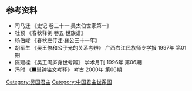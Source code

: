 {{chart/start}}
{{chart | | | | | | | | | | | | | |,|-|-|-|.| }}
{{chart | | | | | | | | | | | | | Tb | | Zy |Tb=<sup>(1)</sup> '''[[太伯|太伯]]'''|Zy=<sup>(2)</sup> '''[[仲雍|仲雍]]'''}}
{{chart | | | | | | | | | | | | | | | | | |!| }}
{{chart | | | | | | | | | | | | | | | | | Jj |Jj=<sup>(3)</sup> '''[[季简|季简]]'''}} 
{{chart | | | | | | | | | | | | | | | | | |!| }}
{{chart | | | | | | | | | | | | | | | | | Sd |Sd=<sup>(4)</sup> '''[[叔达|叔达]]'''}}
{{chart | | | | | | | | | | | | | | | | | |)|-|-|-|.|}}
{{chart | | | | | | | | | | | | | | | | | Zz | | Yz |Zz=<sup>(5)</sup> '''[[周章_(吴国)|周章]]'''|Yz=[[虞仲|虞仲]]<br>[[虞国|虞国]]}}
{{chart | | | | | | | | | | | | | | | | | |!| }}
{{chart | | | | | | | | | | | | | | | | | Xs|Xs=<sup>(6)</sup> '''[[熊遂|熊遂]]'''}}
{{chart | | | | | | | | | | | | | | | | | |!| }}
{{chart | | | | | | | | | | | | | | | | | Kx |Kx=<sup>(7)</sup> '''[[柯相|柯相]]'''}}
{{chart | | | | | | | | | | | | | | | | | |!| }}
{{chart | | | | | | | | | | | | | | | | | Qj |Qj=<sup>(8)</sup> '''[[彊鳩夷|彊鳩夷]]'''}}
{{chart | | | | | | | | | | | | | | | | | |!| }}
{{chart | | | | | | | | | | | | | | | | | Yq |Yq=<sup>(9)</sup> '''[[餘橋疑吾|餘橋疑吾]]'''}}
{{chart | | | | | | | | | | | | | | | | | |!| }}
{{chart | | | | | | | | | | | | | | | | | Kl |Kl=<sup>(10)</sup> '''[[柯卢|柯卢]]'''}}
{{chart | | | | | | | | | | | | | | | | | |!| }}
{{chart | | | | | | | | | | | | | | | | | Zg |Zg=<sup>(11)</sup> '''[[周繇|周繇]]'''}}
{{chart | | | | | | | | | | | | | | | | | |!| }}
{{chart | | | | | | | | | | | | | | | | | Qy |Qy=<sup>(12)</sup> '''[[屈羽|屈羽]]'''}}
{{chart | | | | | | | | | | | | | | | | | |!| }}
{{chart | | | | | | | | | | | | | | | | | Yw |Yw=<sup>(13)</sup> '''[[夷吾_(吴国)|夷吾]]'''}}
{{chart | | | | | | | | | | | | | | | | | |!| }}
{{chart | | | | | | | | | | | | | | | | | Qc |Qc=<sup>(14)</sup> '''[[禽处|禽处]]'''}}
{{chart | | | | | | | | | | | | | | | | | |!| }}
{{chart | | | | | | | | | | | | | | | | | Zh |Zh=<sup>(15)</sup> '''[[转_(吴国)|转]]'''}}
{{chart | | | | | | | | | | | | | | | | | |!| }}
{{chart | | | | | | | | | | | | | | | | | Pg |Pg=<sup>(16)</sup> '''[[颇高|颇高]]'''}}
{{chart | | | | | | | | | | | | | | | | | |!| }}
{{chart | | | | | | | | | | | | | | | | | Gb |Gb=<sup>(17)</sup> '''[[句卑|句卑]]'''}}
{{chart | | | | | | | | | | | | | | | | | |!| }}
{{chart | | | | | | | | | | | | | | | | | Qq |Qq=<sup>(18)</sup> '''[[去齐|去齐]]'''}}
{{chart | | | | | | | | | | | | | | | | | |!| }}
{{chart | | | | | | | | | | | | | | | | | Sm |Sm='''[[寿梦|寿梦]]'''<br>?-'''前586-前561'''}}
{{chart | |,|-|-|-|-|-|-|-|v|-|-|-|v|-|-|-|+|-|-|-|v|-|-|-|v|-|-|-|v|-|-|-|.| }}
{{chart | Li | | | | | | Zf | | Yj | | Ym | | Jy | | Yy | | Zy | | Jz |Li='''[[吴王僚|僚]]'''<br>?-'''前527-前515'''|Zf='''[[诸樊|诸樊]]'''<br>?-'''前561-前548'''|Yj='''[[余祭|余祭]]'''<br>?-'''前548-前544'''|Ym='''[[余眛|夷末]]'''<br>?-'''前544-前527'''|Jy=[[蹶由|蹶由]]|Yy=[[掩余|掩余]]|Zy=[[烛庸|烛庸]]|Jz=[[季札|季札]]}}
{{chart | |)|-|-|-|.| | | |!| | | | | | | |)|-|-|-|.| | | | | | | | | | | |!|}}
{{chart | Zf | | Qj | | To | | | | | | Hl | | Fg | | | | | | | | | | Ch |Zf=[[太子诸樊|太子诸樊]]|Qj=[[庆忌|庆忌]]|To=[[通_(人物)|通]]|Hl='''[[阖闾|阖闾]]'''<br>?-'''前515-前496'''|Fg='''[[夫概|夫概]]'''<br>堂谿氏<br>?-'''前505'''-?|Ch=[[逞|逞]]}}
{{chart | | | | | | | | | | | | | |,|-|-|-|+|-|-|-|.}}
{{chart | | | | | | | | | | | | | Zl | | Fc | | Zs |Zl=[[终累|终累]]|Fc='''[[夫差|夫差]]'''<br>?-'''前496-前473'''|Zs=[[子山_(吴国)|子山]]}}
{{chart | | | | | | | | | | | | | | | | | |)|-|-|-|v|-|-|-|.| }}
{{chart | | | | | | | | | | | | | | | | | Yo | | Gc | | Di |Yo=[[太子友|太子友]]|Gc=[[王子姑曹|王子姑曹]]|Di=[[王子地|王子地]]}}
{{chart/end}}

== 参考资料 ==
*司马迁 《史记·卷三十一·吴太伯世家第一》
*杜预 《春秋释例·卷五·世族谱》
*杨伯峻 《春秋左传注·襄公三十一年》
*胡军生 《吴王僚和公子光的关系考辨》   广西右江民族师专学报  1997年 第01期
*陈建樑 《吴王阖庐身世考辨》    学术月刊     1996年 第06期
*冯时 《■巢钟铭文考释》 考古  2000年 第06期 

{{吴国君主}}
{{中国君主世系图}} 

<noinclude>
[[Category:吴国君主|Category:吴国君主]]
[[Category:中国君主世系图|Category:中国君主世系图]]
</noinclude>